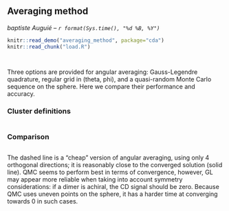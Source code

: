 ## Averaging method
_baptiste Auguié -- `r format(Sys.time(), "%d %B, %Y")`_

```r
knitr::read_demo("averaging_method", package="cda")
knitr::read_chunk("load.R")
```
```r
```
```r
```
Three options are provided for angular averaging: Gauss-Legendre quadrature, regular grid in (theta, phi), and a quasi-random Monte Carlo sequence on the sphere. Here we compare their performance and accuracy.

### Cluster definitions
```r
```

### Comparison
```r
```
The dashed line is a "cheap" version of angular averaging, using only 4 orthogonal directions; it is reasonably close to the converged solution (solid line). QMC seems to perform best in terms of convergence, however, GL may appear more reliable when taking into account symmetry considerations: if a dimer is achiral, the CD signal should be zero. Because QMC uses uneven points on the sphere, it has a harder time at converging towards 0 in such cases. 

```r
```

